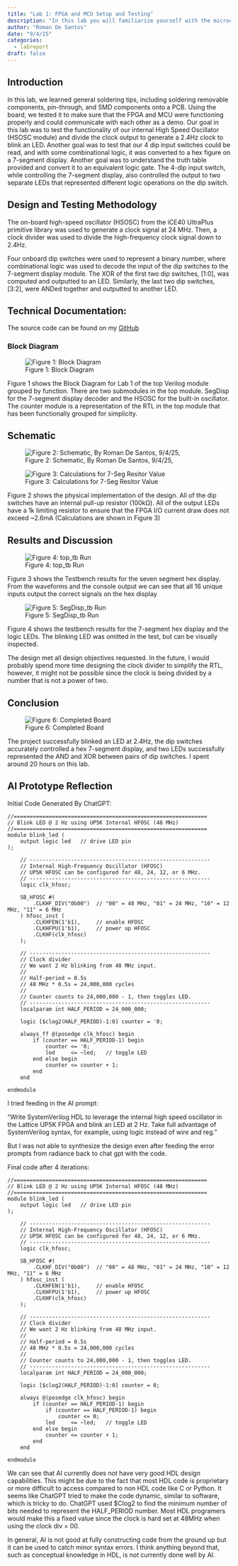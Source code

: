 ```yaml
---
title: "Lab 1: FPGA and MCU Setup and Testing"
description: "In this lab you will familiarize yourself with the microcontroller unit (MCU) and field-programmable gate array (FPGA) development boards we will be using this semester."
author: "Roman De Santos"
date: "9/4/25"
categories:
  - labreport
draft: false
---
```


## Introduction

In this lab, we learned general soldering tips, including soldering removable components, pin-through, and SMD components onto a PCB. Using the board, we tested it to make sure that the FPGA and MCU were functioning properly and could communicate with each other as a demo. Our goal in this lab was to test the functionality of our internal High Speed Oscillator (HSOSC module) and divide the clock output to generate a 2.4Hz clock to blink an LED. Another goal was to test that our 4 dip input switches could be read, and with some combinational logic, it was converted to a hex figure on a 7-segment display. Another goal was to understand the truth table provided and convert it to an equivalent logic gate. The 4-dip input switch, while controlling the 7-segment display, also controlled the output to two separate LEDs that represented different logic operations on the dip switch.

## Design and Testing Methodology

The on-board high-speed oscillator (HSOSC) from the iCE40 UltraPlus primitive library was used to generate a clock signal at 24 MHz. Then, a clock divider was used to divide the high-frequency clock signal down to 2.4Hz.

Four onboard dip switches were used to represent a binary number, where combinational logic was used to decode the input of the dip switches to the 7-segment display module. The XOR of the first two dip switches, [1:0], was computed and outputted to an LED. Similarly, the last two dip switches, [3:2], were ANDed together and outputted to another LED.

## Technical Documentation:

The source code can be found on my [GitHub](https://github.com/roman-de-santos/E155/tree/main/Lab1/fpga/src)

### Block Diagram

![Figure 1: Block Diagram](images/Figure1.png)

Figure 1 shows the Block Diagram for Lab 1 of the top Verilog module grouped by function.  There are two submodules in the top module. SegDisp for the 7-segment display decoder and the HSOSC for the built-in oscillator. The counter module is a representation of the RTL in the top module that has been functionally grouped for simplicity.

## Schematic

![Figure 2: Schematic, By Roman De Santos, 9/4/25, ](images/Figure2.png)

![Figure 3: Calculations for 7-Seg Resitor Value](images/Figure3.png)

Figure 2 shows the physical implementation of the design. All of the dip switches have an internal pull-up resistor (100kΩ). All of the output LEDs have a 1k limiting resistor to ensure that the FPGA I/O current draw does not exceed ~2.6mA (Calculations are shown in Figure 3)

## Results and Discussion

![Figure 4: top_tb Run](images/Figure4.png)

Figure 3 shows the Testbench results for the seven segment hex display. From the waveforms and the console output we can see that all 16 unique inputs output the correct signals on the hex display

![Figure 5: SegDisp_tb Run](images/Figure5.png)

Figure 4 shows the testbench results for the 7-segment hex display and the logic LEDs. The blinking LED was omitted in the test, but can be visually inspected.

The design met all design objectives requested. In the future, I would probably spend more time designing the clock divider to simplify the RTL, however, it might not be possible since the clock is being divided by a number that is not a power of two.

## Conclusion

![Figure 6: Completed Board](images/Figure6.jpg)

The project successfully blinked an LED at 2.4Hz, the dip switches accurately controlled a hex 7-segment display, and two LEDs successfully represented the AND and XOR between pairs of dip switches. I spent around 20 hours on this lab.


## AI Prototype Reflection

Initial Code Generated By ChatGPT:
```
//=============================================================
// Blink LED @ 2 Hz using UP5K Internal HFOSC (48 MHz)
//=============================================================
module blink_led (
    output logic led   // drive LED pin
);

    // ---------------------------------------------------------
    // Internal High-Frequency Oscillator (HFOSC)
    // UP5K HFOSC can be configured for 48, 24, 12, or 6 MHz.
    // ---------------------------------------------------------
    logic clk_hfosc;

    SB_HFOSC #(
        .CLKHF_DIV("0b00")  // "00" = 48 MHz, "01" = 24 MHz, "10" = 12 MHz, "11" = 6 MHz
    ) hfosc_inst (
        .CLKHFEN(1'b1),     // enable HFOSC
        .CLKHFPU(1'b1),     // power up HFOSC
        .CLKHF(clk_hfosc)
    );

    // ---------------------------------------------------------
    // Clock divider
    // We want 2 Hz blinking from 48 MHz input.
    //
    // Half-period = 0.5s
    // 48 MHz * 0.5s = 24,000,000 cycles
    //
    // Counter counts to 24,000,000 - 1, then toggles LED.
    // ---------------------------------------------------------
    localparam int HALF_PERIOD = 24_000_000;

    logic [$clog2(HALF_PERIOD)-1:0] counter = '0;

    always_ff @(posedge clk_hfosc) begin
        if (counter == HALF_PERIOD-1) begin
            counter <= '0;
            led     <= ~led;   // toggle LED
        end else begin
            counter <= counter + 1;
        end
    end

endmodule

```
I tried feeding in the AI prompt:

"Write SystemVerilog HDL to leverage the internal high speed oscillator in the Lattice UP5K FPGA and blink an LED at 2 Hz. Take full advantage of SystemVerilog syntax, for example, using logic instead of wire and reg."

But I was not able to synthesize the design even after feeding the error prompts from radiance back to chat gpt with the code.

Final code after 4 iterations:

```
//=============================================================
// Blink LED @ 2 Hz using UP5K Internal HFOSC (48 MHz)
//=============================================================
module blink_led (
    output logic led   // drive LED pin
);

    // ---------------------------------------------------------
    // Internal High-Frequency Oscillator (HFOSC)
    // UP5K HFOSC can be configured for 48, 24, 12, or 6 MHz.
    // ---------------------------------------------------------
    logic clk_hfosc;

    SB_HFOSC #(
        .CLKHF_DIV("0b00")  // "00" = 48 MHz, "01" = 24 MHz, "10" = 12 MHz, "11" = 6 MHz
    ) hfosc_inst (
        .CLKHFEN(1'b1),     // enable HFOSC
        .CLKHFPU(1'b1),     // power up HFOSC
        .CLKHF(clk_hfosc)
    );

    // ---------------------------------------------------------
    // Clock divider
    // We want 2 Hz blinking from 48 MHz input.
    //
    // Half-period = 0.5s
    // 48 MHz * 0.5s = 24,000,000 cycles
    //
    // Counter counts to 24,000,000 - 1, then toggles LED.
    // ---------------------------------------------------------
    localparam int HALF_PERIOD = 24_000_000;

    logic [$clog2(HALF_PERIOD)-1:0] counter = 0;

    always @(posedge clk_hfosc) begin
        if (counter == HALF_PERIOD-1) begin
            if (counter == HALF_PERIOD-1) begin
				counter <= 0;
            led     <= ~led;   // toggle LED
        end else begin
            counter <= counter + 1;
        end
    end

endmodule

```

We can see that AI currently does not have very good HDL design capabilities. This might be due to the fact that most HDL code is proprietary or more difficult to access compared to non HDL code like C or Python. It seems like ChatGPT tried to make the code dynamic, similar to software, which is tricky to do. ChatGPT used $Clog2 to find the minimum number of bits needed to represent the HALF_PERIOD number. Most HDL programers would make this a fixed value since the clock is hard set at 48MHz when using the clock div = 00.

In general, AI is not good at fully constructing code from the ground up but it can be used to catch minor syntax errors. I think anything beyond that, such as conceptual knowledge in HDL, is not currently done well by AI.